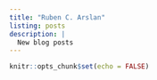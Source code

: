 ```yaml
---
title: "Ruben C. Arslan"
listing: posts
description: |
  New blog posts
---
```


```r
knitr::opts_chunk$set(echo = FALSE)
```

